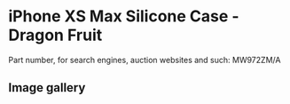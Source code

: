 # iPhone XS Max Silicone Case - Dragon Fruit

Part number, for search engines, auction websites and such: MW972ZM/A

## Image gallery

<div style={{ width: "768px" }}>
  <GalleryComponent
    images={[
      {
        original: "/everysource/MW972",
        thumbnail: "/everypreview/MW972",
      },
      {
        original: "/everysource/MW972_AV1_GOLD",
        thumbnail: "/everypreview/MW972_AV1_GOLD",
      },
      {
        original: "/everysource/MW972_AV1_SILVER",
        thumbnail: "/everypreview/MW972_AV1_SILVER",
      },
      {
        original: "/everysource/MW972_AV1_SPACE_GRAY",
        thumbnail: "/everypreview/MW972_AV1_SPACE_GRAY",
      },
      {
        original: "/everysource/MW972_AV2",
        thumbnail: "/everypreview/MW972_AV2",
      }
    ]}
  />
</div>